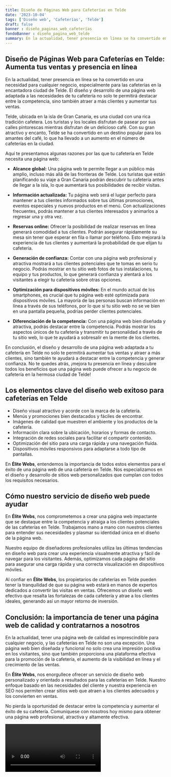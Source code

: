 ```yaml
---
title: Diseño de Páginas Web para Cafeterías en Telde
date: '2023-10-04'
tags: ['Diseño web', 'Cafeterías', 'Telde']
draft: false
banner : diseño_paginas_web_cafeterías
fondoBanner : diseño_pagina_web_telde
summary: En la actualidad, tener presencia en línea se ha convertido en una necesidad para cualquier negocio, especialmente para las cafeterías en la encantadora ciudad de Telde. El diseño y desarrollo de una página web adaptada a las necesidades de tu cafetería no solo te permitirá destacar entre la competencia, sino también atraer a más clientes y aumentar tus ventas.
---
```


## **Diseño de Páginas Web para Cafeterías en Telde: Aumenta tus ventas y presencia en línea**

En la actualidad, tener presencia en línea se ha convertido en una necesidad para cualquier negocio, especialmente para las cafeterías en la encantadora ciudad de Telde. El diseño y desarrollo de una página web adaptada a las necesidades de tu cafetería no solo te permitirá destacar entre la competencia, sino también atraer a más clientes y aumentar tus ventas.

Telde, ubicada en la isla de Gran Canaria, es una ciudad con una rica tradición cafetera. Los turistas y los locales disfrutan de pasear por sus calles pintorescas mientras disfrutan de un delicioso café. Con su gran atractivo y encanto, Telde se ha convertido en un destino popular para los amantes del café, lo que ha llevado a un aumento en el número de cafeterías en la ciudad.

Aquí te presentamos algunas razones por las que tu cafetería en Telde necesita una página web:

- **Alcance global:** Una página web te permite llegar a un público más amplio, incluso más allá de las fronteras de Telde. Los turistas que están planificando su viaje a Gran Canaria podrán descubrir tu cafetería antes de llegar a la isla, lo que aumentará tus posibilidades de recibir visitas.

- **Información actualizada:** Tu página web será el lugar perfecto para mantener a tus clientes informados sobre tus últimas promociones, eventos especiales y nuevos productos en el menú. Con actualizaciones frecuentes, podrás mantener a tus clientes interesados y animarlos a regresar una y otra vez.

- **Reservas online:** Ofrecer la posibilidad de realizar reservas en línea generará comodidad a tus clientes. Podrán asegurar rápidamente su mesa sin tener que esperar en fila o llamar por teléfono. Esto mejorará la experiencia de tus clientes y aumentará la probabilidad de que elijan tu cafetería.

- **Generación de confianza:** Contar con una página web profesional y atractiva mostrará a tus clientes potenciales que te tomas en serio tu negocio. Podrás mostrar en tu sitio web fotos de tus instalaciones, tu equipo y tus productos, lo que generará confianza y alentará a los visitantes a elegir tu cafetería sobre otras opciones.

- **Optimización para dispositivos móviles:** En el mundo actual de los smartphones, es crucial que tu página web esté optimizada para dispositivos móviles. La mayoría de las personas buscan información en línea a través de sus teléfonos, por lo que si tu sitio web no se ve bien en una pantalla pequeña, podrías perder clientes potenciales.

- **Diferenciación de la competencia:** Con una página web bien diseñada y atractiva, podrás destacar entre la competencia. Podrás mostrar los aspectos únicos de tu cafetería y transmitir tu personalidad a través de tu sitio web, lo que te ayudará a sobresalir en la mente de los clientes.

En conclusión, el diseño y desarrollo de una página web adaptada a tu cafetería en Telde no solo te permitirá aumentar tus ventas y atraer a más clientes, sino también te ayudará a destacar entre la competencia y generar confianza. No te quedes atrás, ¡mejora tu presencia en línea y descubre todos los beneficios que una página web puede ofrecer a tu negocio de cafetería en la hermosa ciudad de Telde!

<GifSeo />

<Cta />

## Los elementos clave del diseño web exitoso para cafeterías en Telde

- Diseño visual atractivo y acorde con la marca de la cafetería.
- Menús y promociones bien destacados y fáciles de encontrar.
- Imágenes de calidad que muestren el ambiente y los productos de la cafetería.
- Información clara sobre la ubicación, horarios y formas de contacto.
- Integración de redes sociales para facilitar el compartir contenido.
- Optimización del sitio para una carga rápida y una navegación fluida.
- Dispositivos móviles responsivos para adaptarse a todo tipo de pantallas.

En **Élite Webs**, entendemos la importancia de todos estos elementos para el éxito de una página web de una cafetería en Telde. Nos especializamos en el diseño y desarrollo de sitios web personalizados que cumplan con todos los requisitos necesarios.

## Cómo nuestro servicio de diseño web puede ayudar

En **Élite Webs**, nos comprometemos a crear una página web impactante que se destaque entre la competencia y atraiga a los clientes potenciales de las cafeterías en Telde. Trabajamos mano a mano con nuestros clientes para entender sus necesidades y plasmar su identidad única en el diseño de la página web.

Nuestro equipo de diseñadores profesionales utiliza las últimas tendencias en diseño web para crear una experiencia visualmente atractiva y fácil de navegar para los visitantes. Además, optimizamos cada página del sitio para asegurar una carga rápida y una correcta visualización en dispositivos móviles.

Al confiar en **Élite Webs**, los propietarios de cafeterías en Telde pueden tener la tranquilidad de que su página web estará en manos de expertos dedicados a convertir las visitas en ventas. Ofrecemos un diseño web efectivo que resalta las fortalezas de cada cafetería y atrae a los clientes ideales, generando así un mayor retorno de inversión.

## Conclusión: la importancia de tener una página web de calidad y contratarnos a nosotros

En la actualidad, tener una página web de calidad es imprescindible para cualquier negocio, y las cafeterías en Telde no son una excepción. Una página web bien diseñada y funcional no solo crea una impresión positiva en los visitantes, sino que también proporciona una plataforma efectiva para la promoción de la cafetería, el aumento de la visibilidad en línea y el crecimiento de las ventas.

En **Élite Webs**, nos enorgullece ofrecer un servicio de diseño web personalizado y orientado a resultados para las cafeterías en Telde. Nuestro enfoque basado en las necesidades del cliente y nuestra experiencia en SEO nos permiten crear sitios web que atraen a los clientes adecuados y los convierten en ventas.

No pierda la oportunidad de destacar entre la competencia y aumentar el éxito de su cafetería. Comuníquese con nosotros hoy mismo para obtener una página web profesional, atractiva y altamente efectiva.

<Video />

<CtaBot job='Cafeterías' city='Telde'/>

<Gmaps query='Telde+españa+maps' />